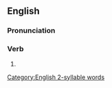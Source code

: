 ==English==

===Pronunciation===
{{rfap|lang=en}}
<!-- 2 syllable words !-->

===Verb===
{{head|en|verb form}}

# {{en-third-person singular of|deceive}}
[[Category:English 2-syllable words]]
